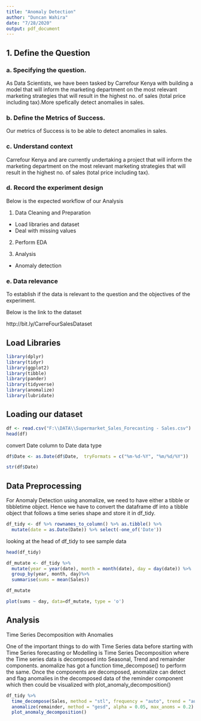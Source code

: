 ---
title: "Anomaly Detection"
author: "Duncan Wahira"
date: "7/28/2020"
output: pdf_document
---


## 1. Define the Question


### a. Specifying the question.

As Data Scientists, we have been tasked by Carrefour Kenya with building a model that will inform the marketing department on the most relevant marketing strategies that will result in the highest no. of sales (total price including tax).More spefically detect anomalies in sales.

### b. Define the Metrics of Success.

Our metrics of Success is to be able to detect anomalies in sales.

### c. Understand context

Carrefour Kenya and are currently undertaking a project that will inform the marketing department on the most relevant marketing strategies that will result in the highest no. of sales (total price including tax).

### d. Record the experiment design 

Below is the expected workflow of our Analysis

1.   Data Cleaning and Preparation

*   Load libraries and dataset
*   Deal with missing values
  
2.  Perform EDA

3.  Analysis  

*  Anomaly detection

### e. Data relevance

To establish if the data is relevant to the question and the objectives of the experiment.

Below is the link to the dataset

http://bit.ly/CarreFourSalesDataset

## Load Libraries


```{r}

library(dplyr)
library(tidyr)
library(ggplot2)
library(tibble)
library(pander)
library(tidyverse)
library(anomalize)
library(lubridate)
```



## Loading our dataset

```{r}
df <- read.csv("F:\\DATA\\Supermarket_Sales_Forecasting - Sales.csv")
head(df)
```


convert Date column to Date data type

```{r}
df$Date <- as.Date(df$Date,  tryFormats = c("%m-%d-%Y", "%m/%d/%Y"))

str(df$Date)
```


## Data Preprocessing

For Anomaly Detection using anomalize, we need to have either a tibble or tibbletime object. Hence we have to convert the dataframe df into a tibble object that follows a time series shape and store it in df_tidy.

```{r}
df_tidy <- df %>% rownames_to_column() %>% as.tibble() %>% 
  mutate(date = as.Date(Date)) %>% select(-one_of('Date'))
```


looking at the head of df_tidy to see sample data

```{r}
head(df_tidy)
```


```{r}
df_mutate <- df_tidy %>%
  mutate(year = year(date), month = month(date), day = day(date)) %>%
  group_by(year, month, day)%>%
  summarise(sums = mean(Sales))

df_mutate
```



```{r}
plot(sums ~ day, data=df_mutate, type = 'o')

```



## Analysis

Time Series Decomposition with Anomalies


One of the important things to do with Time Series data before starting with Time Series forecasting or Modelling is Time Series Decomposition where the Time series data is decomposed into Seasonal, Trend and remainder components. anomalize has got a function time_decompose() to perform the same. Once the components are decomposed, anomalize can detect and flag anomalies in the decomposed data of the reminder component which then could be visualized with plot_anomaly_decomposition() 



```{r}

df_tidy %>% 
  time_decompose(Sales, method = "stl", frequency = "auto", trend = "auto") %>%
  anomalize(remainder, method = "gesd", alpha = 0.05, max_anoms = 0.2) %>%
  plot_anomaly_decomposition()

```









